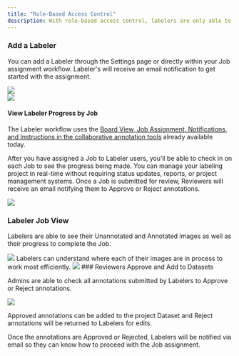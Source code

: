 ```yaml
---
title: "Role-Based Access Control"
description: With role-based access control, labelers are only able to access the images you assign to them and utilize the labeling tools for annotation of those images. All other information is hidden from Labelers to ensure privacy and security for your data. This allows you to confidently scale your labeling operation outside of your team or organization as your labeling needs increase.
---
```


### Add a Labeler

You can add a Labeler through the Settings page or directly within your Job assignment workflow. Labeler's will receive an email notification to get started with the assignment.

<Frame caption="Adding a Labeler user through the Settings page">
  <img src="/images/7.webp" />
</Frame>

<br />

<Frame caption="Adding a Labeler during Job assignment ">
  <img src="/images/8.webp" />
</Frame>

#### View Labeler Progress by Job

The Labeler workflow uses the [Board View, Job Assignment, Notifications, and Instructions in the collaborative annotation tools](https://blog.roboflow.com/annotation-workflow/) already available today.

After you have assigned a Job to Labeler users, you’ll be able to check in on each Job to see the progress being made. You can manage your labeling project in real-time without requiring status updates, reports, or project management systems. Once a Job is submitted for review, Reviewers will receive an email notifying them to Approve or Reject annotations.

<Frame caption="Assigned Jobs visible in each stage and with Job progress">
  <img src="/images/7.webp" />
</Frame>

### Labeler Job View

Labelers are able to see their Unannotated and Annotated images as well as their progress to complete the Job.

<Frame caption="Labeler view of the Job Assignment">
  <img src="/images/10.webp" />
</Frame>
Labelers can understand where each of their images are in process to work most efficiently.

<Frame caption="Labeler view of images by approval stage">
  <img src="/images/12.webp" />
</Frame>
### Reviewers Approve and Add to Datasets

Admins are able to check all annotations submitted by Labelers to Approve or Reject annotations.

<Frame caption="Reviewer queue of images to Assign or Reject">
  <img src="/images/11.webp" />
</Frame>

Approved annotations can be added to the project Dataset and Reject annotations will be returned to Labelers for edits.

Once the annotations are Approved or Rejected, Labelers will be notified via email so they can know how to proceed with the Job assignment.